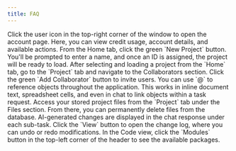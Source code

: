 ```yaml
---
title: FAQ
---
```


<AccordionGroup>
<Accordion title="How to view account details">
    Click the user icon in the top-right corner of the window to open the account page. Here, you can view credit usage, account details, and available actions.
</Accordion>

<Accordion title="How to create a project">
    From the Home tab, click the green `New Project` button. You'll be prompted to enter a name, and once an ID is assigned, the project will be ready to load.
</Accordion>

<Accordion title="How to add a collaborator to a project">
    After selecting and loading a project from the `Home` tab, go to the `Project` tab and navigate to the Collaborators section. Click the green `Add Collaborator` button to invite users.
</Accordion>

<Accordion title="How to reference objects">
    You can use `@` to reference objects throughout the application. This works in inline document text, spreadsheet cells, and even in chat to link objects within a task request.
</Accordion>

<Accordion title="How to remove files">
    Access your stored project files from the `Project` tab under the Files section. From there, you can permanently delete files from the database.
</Accordion>

<Accordion title="How to view and undo AI changes">
    AI-generated changes are displayed in the chat response under each sub-task. Click the `View` button to open the change log, where you can undo or redo modifications.
</Accordion>

<Accordion title="What Python packages can I use?">
    In the Code view, click the `Modules` button in the top-left corner of the header to see the available packages.
</Accordion>


</AccordionGroup>
